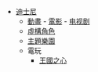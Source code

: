 *[[:Category:迪士尼|迪士尼]]
**[[:Category:迪士尼動畫|動畫]] - [[:Category:迪士尼電影|電影]] - [[:Category:迪士尼电视剧|电视剧]]
**[[:Category:迪士尼角色|虛構角色]]
**[[:Category:迪士尼度假區及主題公園|主題樂園]]
**電玩
***[[:Category:王國之心|王國之心]]